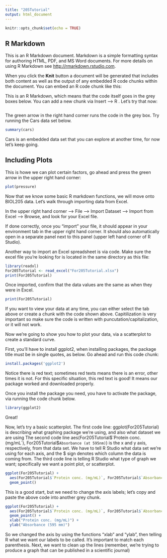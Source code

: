 ```yaml
---
title: "205Tutorial"
output: html_document
---
```


```r
knitr::opts_chunk$set(echo = TRUE)
```

## R Markdown

This is an R Markdown document. Markdown is a simple formatting syntax for authoring HTML, PDF, and MS Word documents. For more details on using R Markdown see <http://rmarkdown.rstudio.com>.

When you click the **Knit** button a document will be generated that includes both content as well as the output of any embedded R code chunks within the document. You can embed an R code chunk like this:

This is an R Markdown, which means that the code itself goes in the grey boxes below. You can add a new chunk via Insert --> R . Let's try that now:

```r

```

The green arrow in the right hand corner runs the code in the grey box. Try running the Cars data set below.

```r
summary(cars)
```

Cars is an embedded data set that you can explore at another time, for now let's keep going.

## Including Plots

This is howe we can plot certain factors, go ahead and press the green arrow in the upper right hand corner:

```r
plot(pressure)
```

Now that we know some basic R markdown functions, we will move onto BIOL205 data. Let's walk through importing data from Excel.

In the upper right hand corner --> File --> Import Dataset --> Import from Excel --> Browse, and look for your Excel file.

If done correctly, once you "import" your file, it should appear in your environment tab in the upper right hand corner. It should also automatically open in a separate panel next to this panel (upper left hand corner of R Studio).

Another way to import an Excel spreadsheet is via code. Make sure the excel file you're looking for is located in the same directory as this file:

```r
library(readxl)
For205Tutorial <- read_excel("For205Tutorial.xlsx")
print(For205Tutorial)
```

Once imported, confirm that the data values are the same as when they were in Excel. 

```r
print(For205Tutorial)
```

If you want to view your data at any time, you can either select the tab above or create a chunk with the code shown above. Capitilization is very important so make sure the code is written with puncutation/capitalization, or it will not work.

Now we're going to show you how to plot your data, via a scatterplot to create a standard curve.

First, you'll have to install ggplot2, when installing packages, the package title must be in single quotes, as below. Go ahead and run this code chunk:

```r
install.packages('ggplot2')
```

Notice there is red text; sometimes red texts means there is an error, other times it is not. For this specific situation, this red text is good! It means our package worked and downloaded properly.

Once you install the package you need, you have to activate the package, via running the code chunk below.

```r
library(ggplot2)
```

Great!

Now, let's try a basic scatterplot. The first code line: ggplot(For205Tutorial) is describing what graphing package we're using, and also what dataset we are using
The second code line aes(For205Tutorial$`Protein conc. (mg/mL`), For205Tutorial$`Absorbance (at 595nm)`) is the x and y axis, respectively, from that data set. We have to tell R Studio what data set we're using for each axis, and the $ sign denotes which column the data is coming from. 
The third code line is telling R Studio what type of graph we want; specifically we want a point plot, or scatterplot. 

```r
ggplot(For205Tutorial) +
  aes(For205Tutorial$`Protein conc. (mg/mL)`, For205Tutorial$`Absorbance (at 595 nm)`) +
  geom_point()
```

This is a good start, but we need to change the axis labels; let's copy and paste the above code into another grey chunk. 

```r
ggplot(For205Tutorial) +
  aes(For205Tutorial$`Protein conc. (mg/mL)`, For205Tutorial$`Absorbance (at 595 nm)`) +
  geom_point() +
  xlab("Protein conc. (mg/mL)") +
  ylab("Absorbance (595 mm)")
```

So we changed the axis by using the functions "xlab" and "ylab", then telling R what we want our labels to be called. It's important to match each parenthesis. Next, we want to clean up the lines (remember, we're trying to produce a graph that can be published in a scientific journal)

